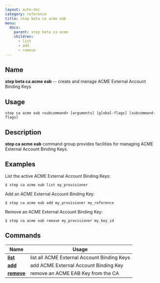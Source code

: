 ```yaml
---
layout: auto-doc
category: reference
title: step beta ca acme eab
menu:
  docs:
    parent: step beta ca acme
    children:
      - list
      - add
      - remove
---
```


## Name
**step beta ca acme eab** -- create and manage ACME External Account Binding Keys

## Usage

```raw
step ca acme eab <subcommand> [arguments] [global-flags] [subcommand-flags]
```

## Description

**step ca acme eab** command group provides facilities for managing ACME
    External Account Binding Keys.

## Examples

List the active ACME External Account Binding Keys:
```shell
$ step ca acme eab list my_provisioner
```

Add an ACME External Account Binding Key:
```shell
$ step ca acme eab add my_provisioner my_reference
```

Remove an ACME External Account Binding Key:
```shell
$ step ca acme eab remove my_provisioner my_key_id
```


## Commands


| Name | Usage |
|---|---|
| **[list](list/)** | list all ACME External Account Binding Keys |
| **[add](add/)** | add ACME External Account Binding Key |
| **[remove](remove/)** | remove an ACME EAB Key from the CA |


